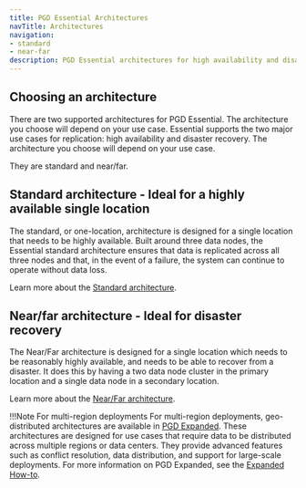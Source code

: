 ```yaml
---
title: PGD Essential Architectures
navTitle: Architectures
navigation:
- standard
- near-far
description: PGD Essential architectures for high availability and disaster recovery and how to implement them.
---
```


## Choosing an architecture

There are two supported architectures for PGD Essential. The architecture you choose will depend on your use case. Essential supports the two major use cases for replication: high availability and disaster recovery. The architecture you choose will depend on your use case.

They are standard and near/far.

## Standard architecture - Ideal for a highly available single location

The standard, or one-location, architecture is designed for a single location that needs to be highly available. Built around three data nodes, the Essential standard architecture ensures that data is replicated across all three nodes and that, in the event of a failure, the system can continue to operate without data loss.

Learn more about the [Standard architecture](standard).

## Near/far architecture - Ideal for disaster recovery

The Near/Far architecture is designed for a single location which needs to be reasonably highly available, and needs to be able to recover from a disaster. It does this by having a two data node cluster in the primary location and a single data node in a secondary location.

Learn more about the [Near/Far architecture](near-far).

!!!Note For multi-region deployments
   For multi-region deployments, geo-distributed architectures are available in [PGD Expanded](/pgd/latest/expanded-how-to/architectures/). These architectures are designed for use cases that require data to be distributed across multiple regions or data centers. They provide advanced features such as conflict resolution, data distribution, and support for large-scale deployments.
   For more information on PGD Expanded, see the [Expanded How-to](expanded-how-to).
